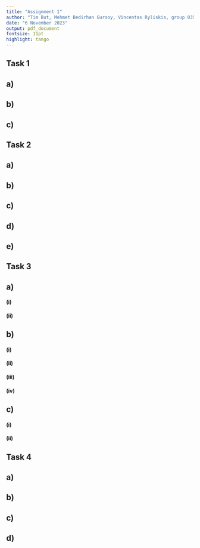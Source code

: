 ---
title: "Assignment 1"
author: "Tim But, Mehmet Bedirhan Gursoy, Vincentas Ryliskis, group 035"
date: "6 November 2023"
output: pdf_document
fontsize: 11pt
highlight: tango
---

## Task 1
## a)
## b)
## c)

## Task 2
## a)
## b)
## c)
## d) 
## e)

## Task 3
## a)
#### (i)
#### (ii)
## b)
#### (i)
#### (ii)
#### (iii)  
#### (iv)
## c)
#### (i)
#### (ii)

## Task 4
## a)
## b)
## c)
## d)